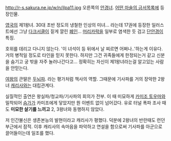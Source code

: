 http://r-s.sakura.ne.jp/w/n/ilpa11.jpg
오른쪽의 [[안경녀]].
[[어떤 마술의 금서목록]]에 등장인물.

[[영국]]의 제1왕녀. 30대 초반 정도의 냉철한 인상의 미녀... 라는데 17권에 등장한 일러스트에선 그냥 [[다크서클]]이 짙게 깔린 [[폐인]]... [[머리카락]]을 일부로 염색한 듯 검고 [[단안경]]이 특징.

호위를 데리고 다니지 않는다. '이 녀석이 등 뒤에서 날 찌르면 어쩌나..'하는게 이유다. 거의 병적일 정도로 타인을 믿지 못한다. 하지만 그건 귀족들에게 한정되는거 같고 신분을 숨기고 궁 밖을 자주 놀러나간다고... 정확히는 자신이 제1왕녀라는걸 알고있는 사람을 안믿는다.

[[여왕]]의 큰딸은 [[두뇌파]]. 라는 평가처럼 책사의 역할. 그때문에 기사파를 거의 장악한 2왕녀 [[캐리사]]와는 대립관계다. 

실질적인 출연은 왕실파/청교파/기사파의 회의가 전부. 이 때 미묘하게 [[카미조 토우마]]와 밀착되어 [[슴가]]가 카미조에게 닿았지만 뭔 이벤트 없이 넘어갔다. 유로 터널 폭파 조사 때도 '''미묘한 살기를 느끼고''' 2, 3왕녀와 동행하지 않았다.

저 인간불신은 생존본능의 발현이라고 캐리사가 평했다. 덕분에 2왕녀의 반란때도 런던 부근에서 잠적. 이후 캐리사의 속마음을 파악하고 연설을 함으로써 기사파를 아군으로 끌어들이는데 일조를 했다. 

